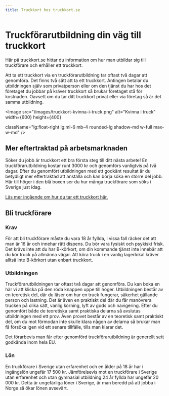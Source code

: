 ```yaml
---
title: Truckkort hos truckkort.se
---
```




# Truckförarutbildning din väg till truckkort

Här på truckkort.se hittar du information om hur man utbildar sig till truckförare och erhåller ett truckkort.

Att ta ett truckkort via en truckförarutbildning tar oftast två dagar att genomföra. Det finns två sätt att ta ett truckkort. Antingen betalar du utbildningen själv som privatperson eller om den tjänst du har hos det företaget du jobbar på kräver truckkort så brukar företaget stå för kostnaden. Oavsett om du tar ditt truckkort privat eller via företag så är det samma utbildning.

<Image
  src="/images/truckkort-kvinna-i-truck.png"
  alt="Kvinna i truck"
  width={600}
  height={400}

className="lg:float-right lg:ml-6 mb-4 rounded-lg shadow-md w-full max-w-md"
/>

## Mer eftertraktad på arbetsmarknaden

Söker du jobb är truckkort ett bra första steg till ditt nästa arbete! En truckförarutbildning kostar runt 3000 kr och genomförs vanligtvis på två dagar. Efter du genomfört utbildningen med ett godkänt resultat är du betydligt mer eftertraktad att anställa och kan börja söka en större del jobb. Här till höger i den blå boxen ser du hur många truckförare som söks i Sverige just idag.

[Läs mer ingående om hur du tar ett truckkort här.](/truckkort)

## Bli truckförare

### Krav

För att bli truckförare måste du vara 18 år fyllda, i vissa fall räcker det att man är 16 år och innehar rätt dispens. Du bör vara fysiskt och psykiskt frisk. Det krävs inte att du har B-körkort, om din kommande tjänst inte innebär att du kör truck på allmänna vägar. Att köra truck i en vanlig lagerlokal kräver alltså inte B-körkort utan enbart truckkort.

### Utbildningen

Truckförarutbildningen tar oftast två dagar att genomföra. Du kan boka en här vi att klicka på den röda knappen uppe till höger. Utbildningen består av en teoretisk del, där du läser om hur en truck fungerar, säkerhet gällande person och lastning. Det är även en praktiskt del där du får manövrera trucken på olika sätt, vanlig körning, lyft av gods och navigering. Efter du genomfört både de teoretiska samt praktiska delarna så avslutas utbildningen med ett prov. Även provet består av en teoretisk samt praktiskt del, om du mot förmodan inte skulle klara någon av delarna så brukar man få försöka igen vid ett senare tillfälle, tills man klarar det.

Det förarbevis man får efter genomförd truckförarutbildning är generellt sett godkända inom hela EU.

### Lön

En truckförare i Sverige utan erfarenhet och en ålder på 18 år har i ingångslön ungefär 17 500 kr. Jämförelsevis mot en truckförare i Sverige utan erfarenhet och utan gymnasial utbildning 24 år fyllda har ungefär 20 000 kr. Detta är ungefärliga löner i Sverige, är man beredd på att jobba i Norge så ökar lönen avsevärt.
